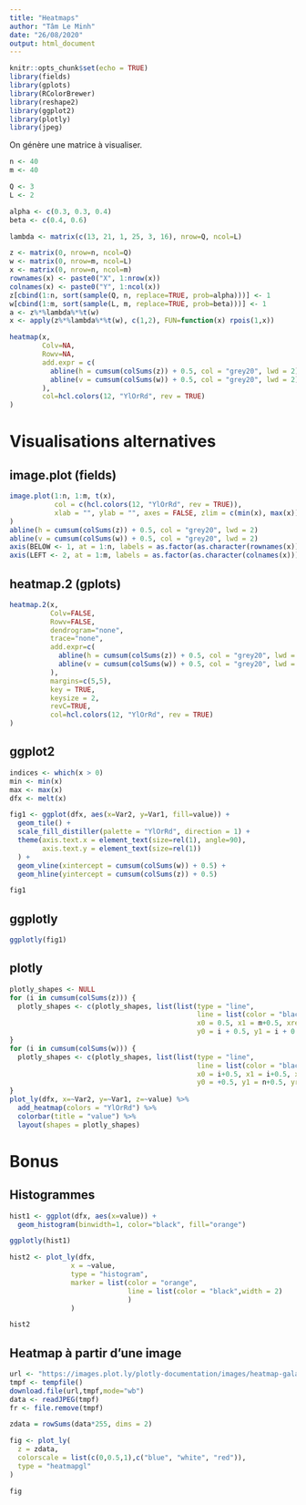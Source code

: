 ```yaml
---
title: "Heatmaps"
author: "Tâm Le Minh"
date: "26/08/2020"
output: html_document
---
```


```r
knitr::opts_chunk$set(echo = TRUE)
library(fields)
library(gplots)
library(RColorBrewer)
library(reshape2)
library(ggplot2)
library(plotly)
library(jpeg)
```

On génère une matrice à visualiser.

```r
n <- 40
m <- 40

Q <- 3
L <- 2

alpha <- c(0.3, 0.3, 0.4)
beta <- c(0.4, 0.6)

lambda <- matrix(c(13, 21, 1, 25, 3, 16), nrow=Q, ncol=L)

z <- matrix(0, nrow=n, ncol=Q)
w <- matrix(0, nrow=m, ncol=L)
x <- matrix(0, nrow=n, ncol=m)
rownames(x) <- paste0("X", 1:nrow(x))
colnames(x) <- paste0("Y", 1:ncol(x))
z[cbind(1:n, sort(sample(Q, n, replace=TRUE, prob=alpha)))] <- 1
w[cbind(1:m, sort(sample(L, m, replace=TRUE, prob=beta)))] <- 1
a <- z%*%lambda%*%t(w)
x <- apply(z%*%lambda%*%t(w), c(1,2), FUN=function(x) rpois(1,x))

heatmap(x, 
        Colv=NA, 
        Rowv=NA, 
        add.expr = c(
          abline(h = cumsum(colSums(z)) + 0.5, col = "grey20", lwd = 2), 
          abline(v = cumsum(colSums(w)) + 0.5, col = "grey20", lwd = 2)
        ),
        col=hcl.colors(12, "YlOrRd", rev = TRUE)
)
```

# Visualisations alternatives

## image.plot (fields)

```r
image.plot(1:n, 1:m, t(x),
           col = c(hcl.colors(12, "YlOrRd", rev = TRUE)),
           xlab = "", ylab = "", axes = FALSE, zlim = c(min(x), max(x))
)
abline(h = cumsum(colSums(z)) + 0.5, col = "grey20", lwd = 2)
abline(v = cumsum(colSums(w)) + 0.5, col = "grey20", lwd = 2)
axis(BELOW <- 1, at = 1:n, labels = as.factor(as.character(rownames(x))), las = 2, cex.axis = 0.6)
axis(LEFT <- 2, at = 1:m, labels = as.factor(as.character(colnames(x))), las = 2, cex.axis = 0.6)
```

## heatmap.2 (gplots)

```r
heatmap.2(x, 
          Colv=FALSE, 
          Rowv=FALSE, 
          dendrogram="none", 
          trace="none",
          add.expr=c(
            abline(h = cumsum(colSums(z)) + 0.5, col = "grey20", lwd = 2), 
            abline(v = cumsum(colSums(w)) + 0.5, col = "grey20", lwd = 2)
          ),
          margins=c(5,5),
          key = TRUE,
          keysize = 2,
          revC=TRUE,
          col=hcl.colors(12, "YlOrRd", rev = TRUE)
)
```

## ggplot2

```r
indices <- which(x > 0)
min <- min(x)
max <- max(x)
dfx <- melt(x)

fig1 <- ggplot(dfx, aes(x=Var2, y=Var1, fill=value)) +
  geom_tile() +
  scale_fill_distiller(palette = "YlOrRd", direction = 1) +
  theme(axis.text.x = element_text(size=rel(1), angle=90), 
        axis.text.y = element_text(size=rel(1))
  ) + 
  geom_vline(xintercept = cumsum(colSums(w)) + 0.5) +
  geom_hline(yintercept = cumsum(colSums(z)) + 0.5)

fig1
```

## ggplotly

```r
ggplotly(fig1)
```


## plotly

```r
plotly_shapes <- NULL
for (i in cumsum(colSums(z))) {
  plotly_shapes <- c(plotly_shapes, list(list(type = "line",
                                              line = list(color = "black"), opacity = 0.8,
                                              x0 = 0.5, x1 = m+0.5, xref = "x",
                                              y0 = i + 0.5, y1 = i + 0.5, yref = "y")))
}
for (i in cumsum(colSums(w))) {
  plotly_shapes <- c(plotly_shapes, list(list(type = "line",
                                              line = list(color = "black"), opacity = 0.8,
                                              x0 = i+0.5, x1 = i+0.5, xref = "x",
                                              y0 = +0.5, y1 = n+0.5, yref = "y")))
}
plot_ly(dfx, x=~Var2, y=~Var1, z=~value) %>%
  add_heatmap(colors = "YlOrRd") %>%
  colorbar(title = "value") %>%
  layout(shapes = plotly_shapes)
```

# Bonus

## Histogrammes

```r
hist1 <- ggplot(dfx, aes(x=value)) +
  geom_histogram(binwidth=1, color="black", fill="orange")

ggplotly(hist1)
```

```r
hist2 <- plot_ly(dfx, 
               x = ~value, 
               type = "histogram",  
               marker = list(color = "orange",
                             line = list(color = "black",width = 2)
                             )
               )

hist2
```

## Heatmap à partir d'une image

```r
url <- "https://images.plot.ly/plotly-documentation/images/heatmap-galaxy.jpg"
tmpf <- tempfile()
download.file(url,tmpf,mode="wb")
data <- readJPEG(tmpf)
fr <- file.remove(tmpf)

zdata = rowSums(data*255, dims = 2)

fig <- plot_ly(
  z = zdata,
  colorscale = list(c(0,0.5,1),c("blue", "white", "red")),
  type = "heatmapgl"
)

fig
```


